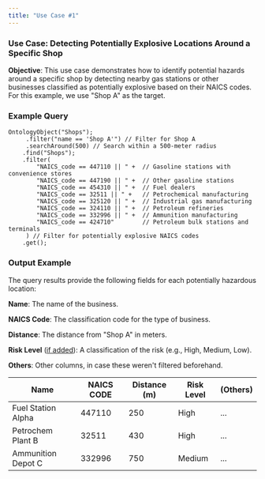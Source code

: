 ```yaml
---
title: "Use Case #1"
---
```


### Use Case: Detecting Potentially Explosive Locations Around a Specific Shop

**Objective**: This use case demonstrates how to identify potential hazards around a specific shop by detecting nearby gas stations or other businesses classified as potentially explosive based on their NAICS codes. For this example, we use "Shop A" as the target.

### **Example Query**

```
OntologyObject("Shops");
     .filter("name == 'Shop A'") // Filter for Shop A
     .searchAround(500) // Search within a 500-meter radius
    .find("Shops");
    .filter(
        "NAICS_code == 447110 || " +  // Gasoline stations with convenience stores
        "NAICS_code == 447190 || " +  // Other gasoline stations
        "NAICS_code == 454310 || " +  // Fuel dealers
        "NAICS_code == 32511 || " +   // Petrochemical manufacturing
        "NAICS_code == 325120 || " +  // Industrial gas manufacturing
        "NAICS_code == 324110 || " +  // Petroleum refineries
        "NAICS_code == 332996 || " +  // Ammunition manufacturing
        "NAICS_code == 424710"        // Petroleum bulk stations and terminals
     ) // Filter for potentially explosive NAICS codes
    .get();
```

### **Output Example**

The query results provide the following fields for each potentially hazardous location:

**Name**: The name of the business.

**NAICS Code**: The classification code for the type of business.

**Distance**: The distance from "Shop A" in meters.

**Risk Level** (<u>if added</u>): A classification of the risk (e.g., High, Medium, Low).

**Others**: Other columns, in case these weren't filtered beforehand.

| Name               | NAICS CODE | Distance (m) | Risk Level | (Others) |
| ------------------ | ---------- | ------------ | ---------- | :------- |
| Fuel Station Alpha | 447110     | 250          | High       | ...      |
| Petrochem Plant B  | 32511      | 430          | High       | ...      |
| Ammunition Depot C | 332996     | 750          | Medium     | ...      |
